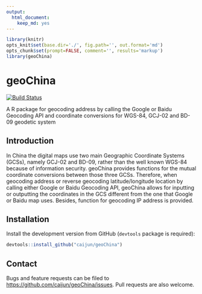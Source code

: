 ```yaml
---
output:
  html_document:
    keep_md: yes
---
```


```r
library(knitr)
opts_knit$set(base.dir='./', fig.path='', out.format='md')
opts_chunk$set(prompt=FALSE, comment='', results='markup')
library(geoChina)
```

# geoChina

[![Build Status](https://travis-ci.org/caijun/geoChina.png?branch=master)](https://travis-ci.org/caijun/geoChina)

A R package for geocoding address by calling the Google or Baidu Geocoding API and coordinate conversions for WGS-84, GCJ-02 and BD-09 geodetic system

## Introduction

In China the digital maps use two main Geographic Coordinate Systems (GCSs), namely GCJ-02 and BD-09, rather than the well known WGS-84 because of information security. geoChina provides functions for the mutual coordinate conversions between those three GCSs. Therefore, when geocoding address or reverse geocoding latitude/longitude location by calling either Google or Baidu Geocoding API, geoChina allows for inputting or outputting the coordinates in the GCS different from the one that Google or Baidu map uses. Besides, function for geocoding IP address is provided.

## Installation

Install the development version from GitHub (`devtools` package is required):

```r
devtools::install_github("caijun/geoChina")
```

## Contact

Bugs and feature requests can be filed to
<https://github.com/caijun/geoChina/issues>. Pull requests are also welcome.